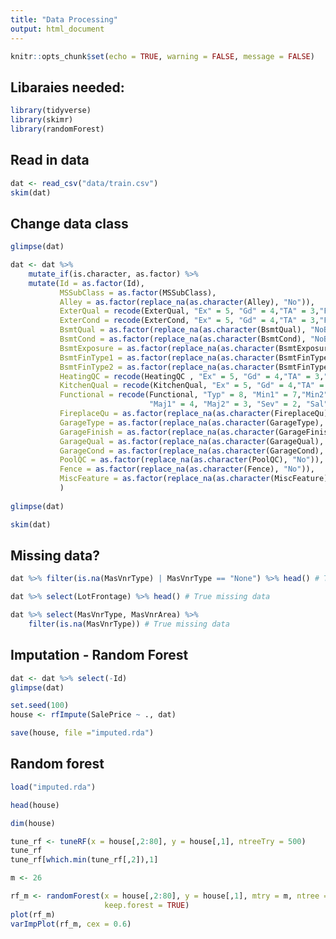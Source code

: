 ```yaml
---
title: "Data Processing"
output: html_document
---
```


```r
knitr::opts_chunk$set(echo = TRUE, warning = FALSE, message = FALSE)
```

## Libaraies needed:

```r
library(tidyverse)
library(skimr)
library(randomForest)
```

## Read in data
```r
dat <- read_csv("data/train.csv")
skim(dat)
```

## Change data class
```r
glimpse(dat)

dat <- dat %>%
    mutate_if(is.character, as.factor) %>%
    mutate(Id = as.factor(Id),
           MSSubClass = as.factor(MSSubClass),
           Alley = as.factor(replace_na(as.character(Alley), "No")),
           ExterQual = recode(ExterQual, "Ex" = 5, "Gd" = 4,"TA" = 3,"Fa" = 2,"Po" = 1),
           ExterCond = recode(ExterCond, "Ex" = 5, "Gd" = 4,"TA" = 3,"Fa" = 2,"Po" = 1),
           BsmtQual = as.factor(replace_na(as.character(BsmtQual), "NoBsmt")),
           BsmtCond = as.factor(replace_na(as.character(BsmtCond), "NoBsmt")),
           BsmtExposure = as.factor(replace_na(as.character(BsmtExposure), "NoBsmt")),
           BsmtFinType1 = as.factor(replace_na(as.character(BsmtFinType1), "NoBsmt")),
           BsmtFinType2 = as.factor(replace_na(as.character(BsmtFinType2), "NoBsmt")),
           HeatingQC = recode(HeatingQC , "Ex" = 5, "Gd" = 4,"TA" = 3,"Fa" = 2,"Po" = 1),
           KitchenQual = recode(KitchenQual, "Ex" = 5, "Gd" = 4,"TA" = 3,"Fa" = 2,"Po" = 1),
           Functional = recode(Functional, "Typ" = 8, "Min1" = 7,"Min2" = 6,"Mod" = 5,
                               "Maj1" = 4, "Maj2" = 3, "Sev" = 2, "Sal" = 1),
           FireplaceQu = as.factor(replace_na(as.character(FireplaceQu), "No")),
           GarageType = as.factor(replace_na(as.character(GarageType), "No")),
           GarageFinish = as.factor(replace_na(as.character(GarageFinish), "No")),
           GarageQual = as.factor(replace_na(as.character(GarageQual), "No")),
           GarageCond = as.factor(replace_na(as.character(GarageCond), "No")),
           PoolQC = as.factor(replace_na(as.character(PoolQC), "No")),
           Fence = as.factor(replace_na(as.character(Fence), "No")),
           MiscFeature = as.factor(replace_na(as.character(MiscFeature), "None")),
           )
           
glimpse(dat)

skim(dat)
```

## Missing data?

```r
dat %>% filter(is.na(MasVnrType) | MasVnrType == "None") %>% head() # True missing data

dat %>% select(LotFrontage) %>% head() # True missing data

dat %>% select(MasVnrType, MasVnrArea) %>%
    filter(is.na(MasVnrType)) # True missing data
```

## Imputation - Random Forest

```r
dat <- dat %>% select(-Id)
glimpse(dat)
```

```r
set.seed(100)
house <- rfImpute(SalePrice ~ ., dat)

save(house, file ="imputed.rda")
```

## Random forest

```r
load("imputed.rda")

head(house)

dim(house)
```

```r
tune_rf <- tuneRF(x = house[,2:80], y = house[,1], ntreeTry = 500)
tune_rf
tune_rf[which.min(tune_rf[,2]),1]
```

```r
m <- 26

rf_m <- randomForest(x = house[,2:80], y = house[,1], mtry = m, ntree = 1000,
                     keep.forest = TRUE)
plot(rf_m)
varImpPlot(rf_m, cex = 0.6)
```